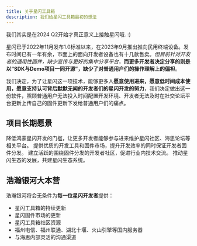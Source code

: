 ```yaml
---
title: 关于星闪工具箱
description: 我们给星闪工具箱最初的想法
---
```



<Aside type="note" title="冷知识">我们其实是在2024 Q2开始才真正意义上接触星闪哦. :)</Aside>

<Card title="项目起源" icon="information">

星闪已于2022年11月发布1.0标准以来，在2023年9月推出推向民用终端设备。发布时间已有一年有余，市面上的面向开发者设备也有十几款售卖。*但目前针对开发者的通用性固件，缺少宣传与更好的集中分享平台*，**而更多开发者决定分享的则是以“SDK与Demo项目一同开源”，缺少了对普通用户们的操作理解上的偏袒**。

我们决定，为了让星闪这一项技术，能够更多人**愿意使用进来，愿意低时间成本使用，愿意支持认可背后默默无闻的开发者们的星闪开发的努力**，我们决定做出这一份软件，照顾普通用户无法投入时间配置开发环境、开发者无法及时在社交论坛平台更新上传自己的固件更新下发给普通用户们的痛点。

</Card>

## 项目长期愿景

<CardGrid stagger>
  <Card title="降低门槛" icon="open-book">
    降低鸿蒙星闪开发的门槛，让更多开发者能够参与进来维护星闪社区、海思论坛等相关平台。
  </Card>
  <Card title="工具支持" icon="setting">
    提供优质的开发工具和固件市场，提升开发效率的同时保证开发者固件分发。
  </Card>
  <Card title="社区建设" icon="heart">
    建立活跃的围绕固件分发的开发者社区，促进行业内技术交流。
  </Card>
  <Card title="生态发展" icon="rocket">
    推动星闪生态的发展，共建星闪生态系统。
  </Card>
</CardGrid>

## 浩瀚银河大本营

<Card title="浩瀚银河相关" icon="information">

浩瀚银河将会无条件为**每一位星闪开发者**提供：

- 星闪工具箱的持续更新
- 星闪固件市场的更新
- 星闪工具箱社区资源
- 福州电信、福州联通、湖北十堰、火山引擎等国内服务器
- 与海思内部灵活的沟通渠道

</Card>

<CardGrid>
  <LinkCard title="福州电信大本营直链" href="//haohanyh-ctcc.gcxstudio.cn/" />
  <LinkCard title="福州联通大本营直链" href="//cucc.tj.fz.fj.nearlink-firmwares-mirrors.haohanyh.ovh:44443/" />
</CardGrid>

